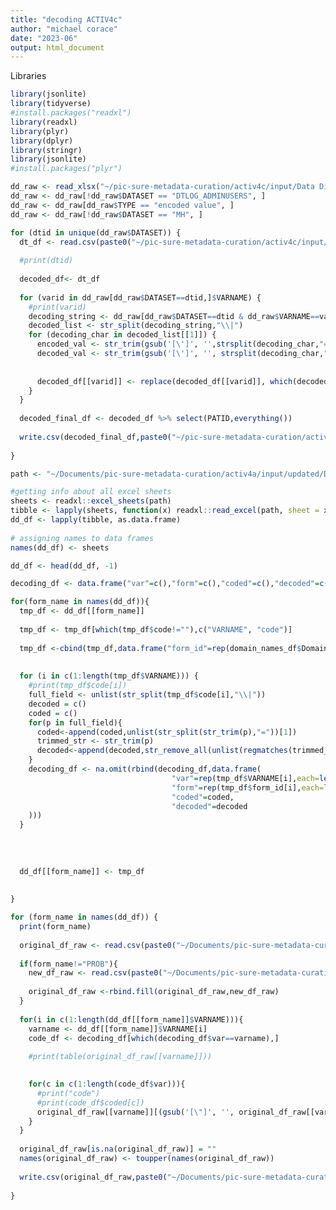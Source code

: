 ```yaml
---
title: "decoding ACTIV4c"
author: "michael corace"
date: "2023-06"
output: html_document
---
```


Libraries
```r
library(jsonlite)
library(tidyverse)
#install.packages("readxl")
library(readxl)
library(plyr)
library(dplyr)
library(stringr)
library(jsonlite)
#install.packages("plyr")

```


```r
dd_raw <- read_xlsx("~/pic-sure-metadata-curation/activ4c/input/Data Dictionary Updated.xlsx")
dd_raw <- dd_raw[!dd_raw$DATASET == "DTLOG_ADMINUSERS", ]
dd_raw <- dd_raw[dd_raw$TYPE == "encoded value", ]
dd_raw <- dd_raw[!dd_raw$DATASET == "MH", ]
```

```r
for (dtid in unique(dd_raw$DATASET)) {
  dt_df <- read.csv(paste0("~/pic-sure-metadata-curation/activ4c/input/",dtid,".csv"))
  
  #print(dtid)
  
  decoded_df<- dt_df
  
  for (varid in dd_raw[dd_raw$DATASET==dtid,]$VARNAME) {
    #print(varid)
    decoding_string <- dd_raw[dd_raw$DATASET==dtid & dd_raw$VARNAME==varid,]$VALUES
    decoded_list <- str_split(decoding_string,"\\|")
    for (decoding_char in decoded_list[[1]]) {
      encoded_val <- str_trim(gsub('[\']', '',strsplit(decoding_char,"=")[[1]][1]))
      decoded_val <- str_trim(gsub('[\']', '', strsplit(decoding_char,"=")[[1]][2]))
      
      
      decoded_df[[varid]] <- replace(decoded_df[[varid]], which(decoded_df[[varid]]==encoded_val), decoded_val)
    }
  }
  
  decoded_final_df <- decoded_df %>% select(PATID,everything())
  
  write.csv(decoded_final_df,paste0("~/pic-sure-metadata-curation/activ4c/output/",dtid,".csv"),row.names = FALSE)
  
}


```






```r

path <- "~/Documents/pic-sure-metadata-curation/activ4a/input/updated/Data Dictionary 2023-03-08.xlsx"

#getting info about all excel sheets
sheets <- readxl::excel_sheets(path)
tibble <- lapply(sheets, function(x) readxl::read_excel(path, sheet = x))
dd_df <- lapply(tibble, as.data.frame)
    
# assigning names to data frames
names(dd_df) <- sheets

dd_df <- head(dd_df, -1)

decoding_df <- data.frame("var"=c(),"form"=c(),"coded"=c(),"decoded"=c())

for(form_name in names(dd_df)){
  tmp_df <- dd_df[[form_name]]
  
  tmp_df <- tmp_df[which(tmp_df$code!=""),c("VARNAME", "code")]
  
  tmp_df <-cbind(tmp_df,data.frame("form_id"=rep(domain_names_df$Domain[which(domain_names_df$Domain==form_name)], each=length(tmp_df[[1]]))))
  
  
  for (i in c(1:length(tmp_df$VARNAME))) {
    #print(tmp_df$code[i])
    full_field <- unlist(str_split(tmp_df$code[i],"\\|"))
    decoded = c()
    coded = c()
    for(p in full_field){
      coded<-append(coded,unlist(str_split(str_trim(p),"="))[1])
      trimmed_str <- str_trim(p)
      decoded<-append(decoded,str_remove_all(unlist(regmatches(trimmed_str, regexpr("=", trimmed_str), invert = TRUE))[2],"'"))
    }
    decoding_df <- na.omit(rbind(decoding_df,data.frame(
                                    "var"=rep(tmp_df$VARNAME[i],each=length(coded)),
                                    "form"=rep(tmp_df$form_id[i],each=length(coded)),
                                    "coded"=coded,
                                    "decoded"=decoded
    )))
  }
  
  
  
  
  dd_df[[form_name]] <- tmp_df
  
  
}
```


```r
for (form_name in names(dd_df)) {
  print(form_name)
  
  original_df_raw <- read.csv(paste0("~/Documents/pic-sure-metadata-curation/activ4a/input/updated/raw/BDC RAW ", form_name,".csv"))
  
  if(form_name!="PROB"){
    new_df_raw <- read.csv(paste0("~/Documents/pic-sure-metadata-curation/activ4a/input/updated/raw/BDC RAW ", form_name," (1).csv"))
    
    original_df_raw <-rbind.fill(original_df_raw,new_df_raw)
  }
  
  for(i in c(1:length(dd_df[[form_name]]$VARNAME))){
    varname <- dd_df[[form_name]]$VARNAME[i]
    code_df <- decoding_df[which(decoding_df$var==varname),]
    
    #print(table(original_df_raw[[varname]]))

    
    for(c in c(1:length(code_df$var))){
      #print("code")
      #print(code_df$coded[c])
      original_df_raw[[varname]][(gsub('[\"]', '', original_df_raw[[varname]]))==gsub("'",'',code_df$coded[c])] <- code_df$decoded[c]
    }
  }
  
  original_df_raw[is.na(original_df_raw)] = ""
  names(original_df_raw) <- toupper(names(original_df_raw))
  
  write.csv(original_df_raw,paste0("~/Documents/pic-sure-metadata-curation/activ4a/output/decoded_data/",form_name,".csv"),row.names = FALSE)
  
}





```

